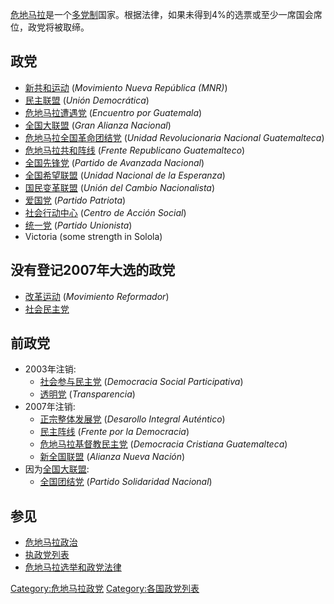 [[危地马拉|危地马拉]]是一个[[多党制|多党制]]国家。根据法律，如果未得到4%的选票或至少一席国会席位，政党将被取缔。

==政党==
* [[新共和运动|新共和运动]] (''Movimiento Nueva República (MNR)'')
* [[民主联盟_(危地马拉)|民主联盟]] (''Unión Democrática'')
* [[危地马拉遭遇党|危地马拉遭遇党]] (''Encuentro por Guatemala'')
* [[全国大联盟_(危地马拉)|全国大联盟]] (''Gran Alianza Nacional'')
* [[危地马拉全国革命团结党|危地马拉全国革命团结党]] (''Unidad Revolucionaria Nacional Guatemalteca'')
* [[危地马拉共和阵线|危地马拉共和阵线]] (''Frente Republicano Guatemalteco'')
* [[全国先锋党|全国先锋党]] (''Partido de Avanzada Nacional'')
* [[全国希望联盟|全国希望联盟]] (''Unidad Nacional de la Esperanza'')
* [[国民变革联盟|国民变革联盟]] (''Unión del Cambio Nacionalista'')
* [[爱国党_(危地马拉)|爱国党]] (''Partido Patriota'') 
* [[社会行动中心|社会行动中心]] (''Centro de Acción Social'')
* [[统一党_(危地马拉)|统一党]] (''Partido Unionista'')
* Victoria (some strength in Solola)

==没有登记2007年大选的政党==
* [[改革运动_(危地马拉)|改革运动]] (''Movimiento Reformador'')
* [[社会民主党_(危地马拉)|社会民主党]]

==前政党==
* 2003年注销:
** [[社会参与民主党|社会参与民主党]] (''Democracia Social Participativa'')
** [[透明党_(危地马拉)|透明党]] (''Transparencia'')
* 2007年注销:
** [[正宗整体发展党|正宗整体发展党]] (''Desarollo Integral Auténtico'')
** [[民主阵线_(危地马拉)|民主阵线]] (''Frente por la Democracia'')
** [[危地马拉基督教民主党|危地马拉基督教民主党]] (''Democracia Cristiana Guatemalteca'')
** [[新全国联盟|新全国联盟]] (''Alianza Nueva Nación'')
* 因为[[全国大联盟_(危地马拉)|全国大联盟]]:
** [[全国团结党_(危地马拉)|全国团结党]] (''Partido Solidaridad Nacional'')

==参见==
* [[危地马拉政治|危地马拉政治]]
* [[执政党列表|执政党列表]] 
*[http://pdba.georgetown.edu/Electoral/Guate/gley.html 危地马拉选举和政党法律] {{Wayback|url=http://pdba.georgetown.edu/Electoral/Guate/gley.html |date=20200224082457 }}
{{危地马拉政党}}

[[Category:危地马拉政党|Category:危地马拉政党]]
[[Category:各国政党列表|Category:各国政党列表]]